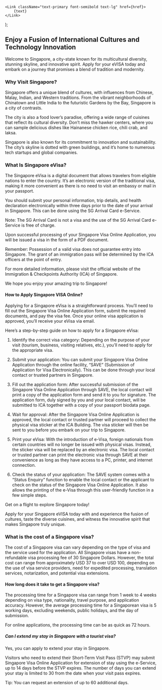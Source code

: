 
    <Link className="text-primary font-semibold text-lg" href={href}>
        {text}
    </Link>
);

## Enjoy a Fusion of International Cultures and Technology Innovation

Welcome to Singapore, a city-state known for its multicultural diversity, stunning skyline, and innovative spirit. Apply for your eVISA today and embark on a journey that promises a blend of tradition and modernity.

<LinkText href="/sg/step-one" text="Apply Singapore Visa Online Now" />

### Why Visit Singapore?

Singapore offers a unique blend of cultures, with influences from Chinese, Malay, Indian, and Western traditions. From the vibrant neighborhoods of Chinatown and Little India to the futuristic Gardens by the Bay, Singapore is a city of contrasts.

The city is also a food lover’s paradise, offering a wide range of cuisines that reflect its cultural diversity. Don’t miss the hawker centers, where you can sample delicious dishes like Hainanese chicken rice, chili crab, and laksa.

Singapore is also known for its commitment to innovation and sustainability. The city’s skyline is dotted with green buildings, and it’s home to numerous tech startups and global companies.

### What Is Singapore eVisa?

The Singapore eVisa is a digital document that allows travelers from eligible nations to enter the country. It’s an electronic version of the traditional visa, making it more convenient as there is no need to visit an embassy or mail in your passport.

You should submit your personal information, trip details, and health declaration electronically within three days prior to the date of your arrival in Singapore. This can be done using the SG Arrival Card e-Service.

Note: The SG Arrival Card is not a visa and the use of the SG Arrival Card e-Service is free of charge.

Upon successful processing of your Singapore Visa Online Application, you will be issued a visa in the form of a PDF document.

Remember: Possession of a valid visa does not guarantee entry into Singapore. The grant of an immigration pass will be determined by the ICA officers at the point of entry.

For more detailed information, please visit the official website of the Immigration & Checkpoints Authority (ICA) of Singapore.

We hope you enjoy your amazing trip to Singapore!

#### How to Apply Singapore VISA Online?

Applying for a Singapore eVisa is a straightforward process. You’ll need to fill out the Singapore Visa Online Application form, submit the required documents, and pay the visa fee. Once your online visa application is approved, you’ll receive your eVisa via email.

Here’s a step-by-step guide on how to apply for a Singapore eVisa:

1. Identify the correct visa category: Depending on the purpose of your visit (tourism, business, visiting relatives, etc.), you’ll need to apply for the appropriate visa.

2. Submit your application: You can submit your Singapore Visa Online Application through the online facility, “SAVE” (Submission of Application for Visa Electronically). This can be done through your local contact or trusted partners in Singapore.

3. Fill out the application form: After successful submission of the Singapore Visa Online Application through SAVE, the local contact will print a copy of the application form and send it to you for signature. The application form, duly signed by you and your local contact, will be submitted to ICA together with a copy of your passport biodata page.

4. Wait for approval: After the Singapore Visa Online Application is approved, the local contact or trusted partner will proceed to collect the physical visa sticker at the ICA Building. The visa sticker will then be sent to you before you embark on your trip to Singapore.

5. Print your eVisa: With the introduction of e-Visa, foreign nationals from certain countries will no longer be issued with physical visas. Instead, the sticker visa will be replaced by an electronic visa. The local contact or trusted partner can print the electronic visa through SAVE at their convenience as long as they have access to a PC, printer, and internet connection.

6. Check the status of your application: The SAVE system comes with a “Status Enquiry” function to enable the local contact or the applicant to check on the status of the Singapore Visa Online Application. It also allows the printing of the e-Visa through this user-friendly function in a few simple steps.

Get on a flight to explore Singapore today!

Apply for your Singapore eVISA today with <LinkText href="/" text="visacollect"/> and experience the fusion of cultures, taste the diverse cuisines, and witness the innovative spirit that makes Singapore truly unique.

<LinkText href="/sg/step-one" text="Apply for Your Singapore Visa Now!" />

### What is the cost of a Singapore visa?

The cost of a Singapore visa can vary depending on the type of visa and the service used for the application. All Singapore visas have a non-refundable visa processing fee of 30 Singapore Dollars. However, the total cost can range from approximately USD 37 to over USD 100, depending on the use of visa service providers, need for expedited processing, translation services, notarization, and potential visa extensions.

#### How long does it take to get a Singapore visa?

The processing time for a Singapore visa can range from 1 week to 4 weeks depending on visa type, nationality, travel purpose, and application accuracy. However, the average processing time for a Singaporean visa is 5 working days, excluding weekends, public holidays, and the day of submission.

For online applications, the processing time can be as quick as 72 hours.

##### Can I extend my stay in Singapore with a tourist visa?

Yes, you can apply to extend your stay in Singapore.

Visitors who need to extend their Short-Term Visit Pass (STVP) may submit Singapore Visa Online Application for extension of stay using the e-Service, up to 14 days before the STVP expires. The number of days you can extend your stay is limited to 30 from the date when your visit pass expires.

Tip: You can request an extension of up to 60 additional days.

